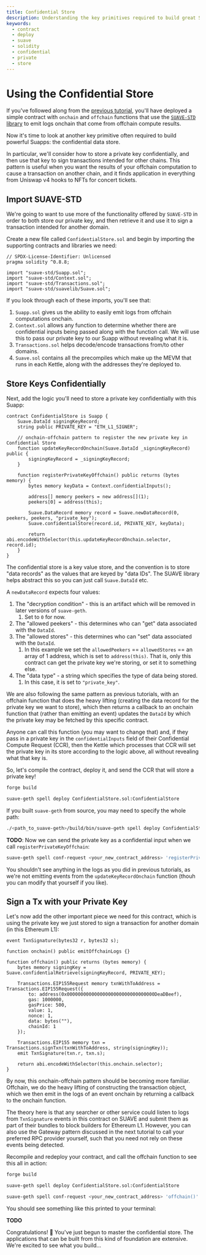 ```yaml
---
title: Confidential Store
description: Understanding the key primitives required to build great SUAPPs
keywords:
  - contract
  - deploy
  - suave
  - solidity
  - confidential
  - private
  - store
---
```


# Using the Confidential Store

If you've followed along from the [previous tutorial](./onchain-offchain), you'll have deployed a simple contract with `onchain` and `offchain` functions that use the [`SUAVE-STD` library](https://github.com/flashbots/suave-std) to emit logs onchain that come from offchain compute results.

Now it's time to look at another key primitive often required to build powerful Suapps: the confidential data store.

In particular, we'll consider how to store a private key confidentially, and then use that key to sign transactions intended for other chains. This pattern is useful when you want the results of your offchain computation to cause a transaction on another chain, and it finds application in everything from Uniswap v4 hooks to NFTs for concert tickets.

## Import SUAVE-STD

We're going to want to use more of the functionality offered by `SUAVE-STD` in order to both store our private key, and then retrieve it and use it to sign a transaction intended for another domain.

Create a new file called `ConfidentialStore.sol` and begin by importing the supporting contracts and libraries we need:

```solidity
// SPDX-License-Identifier: Unlicensed
pragma solidity ^0.8.8;

import "suave-std/Suapp.sol";
import "suave-std/Context.sol";
import "suave-std/Transactions.sol";
import "suave-std/suavelib/Suave.sol";
```

If you look through each of these imports, you'll see that:

1. `Suapp.sol` gives us the ability to easily emit logs from offchain computations onchain.
2. `Context.sol` allows any function to determine whether there are confidential inputs being passed along with the function call. We will use this to pass our private key to our Suapp without revealing what it is.
3. `Transactions.sol` helps decode/encode transactions from/to other domains.
4. `Suave.sol` contains all the precompiles which make up the MEVM that runs in each Kettle, along with the addresses they're deployed to.

## Store Keys Confidentially

Next, add the logic you'll need to store a private key confidentially with this Suapp:

```solidity
contract ConfidentialStore is Suapp {
    Suave.DataId signingKeyRecord;
    string public PRIVATE_KEY = "ETH_L1_SIGNER";

    // onchain-offchain pattern to register the new private key in Confidential Store
    function updateKeyRecordOnchain(Suave.DataId _signingKeyRecord) public {
        signingKeyRecord = _signingKeyRecord;
    }

    function registerPrivateKeyOffchain() public returns (bytes memory) {
        bytes memory keyData = Context.confidentialInputs();

        address[] memory peekers = new address[](1);
        peekers[0] = address(this);

        Suave.DataRecord memory record = Suave.newDataRecord(0, peekers, peekers, "private_key");
        Suave.confidentialStore(record.id, PRIVATE_KEY, keyData);

        return abi.encodeWithSelector(this.updateKeyRecordOnchain.selector, record.id);
    }
}
```

The confidential store is a key value store, and the convention is to store "data records" as the values that are keyed by "data IDs". The SUAVE library helps abstract this so you can just call `Suave.DataId` etc. 

A `newDataRecord` expects four values:

1. The "decryption condition" - this is an artifact which will be removed in later versions of `suave-geth`. 
    1. Set to `0` for now.
2. The "allowed peekers" - this determines who can "get" data associated with the `DataId`.
3. The "allowed stores" - this determines who can "set" data associated with the `DataId`. 
    1. In this example we set the `allowedPeekers` == `allowedStores` == an array of 1 address, which is set to `address(this)`. That is, only this contract can get the private key we're storing, or set it to something else.
4. The "data type" - a string which specifies the type of data being stored. 
    1. In this case, it is set to `"private_key"`.

We are also following the same pattern as previous tutorials, with an offchain function that does the heavy lifting (creating the data record for the private key we want to store), which then returns a callback to an onchain function that (rather than emitting an event) updates the `DataId` by which the private key may be fetched by this specific contract.

Anyone can call this function (you may want to change that) and, if they pass in a private key in the `confidentialInputs` field of their Confidential Compute Request (CCR), then the Kettle which processes that CCR will set the private key in its store according to the logic above, all without revealing what that key is.

So, let's compile the contract, deploy it, and send the CCR that will store a private key!

```bash
forge build
```
```bash
suave-geth spell deploy ConfidentialStore.sol:ConfidentialStore
```

If you built `suave-geth` from source, you may need to specify the whole path:

```bash
./<path_to_suave-geth>/build/bin/suave-geth spell deploy ConfidentialStore.sol:ConfidentialStore
```

**TODO**: Now we can send the private key as a confidential input when we call `registerPrivateKeyOffchain`:

```bash
suave-geth spell conf-request <your_new_contract_address> 'registerPrivateKeyOffchain()' 
```

You shouldn't see anything in the logs as you did in previous tutorials, as we're not emitting events from the `updateKeyRecordOnchain` function (thouh you can modify that yourself if you like). 

## Sign a Tx with your Private Key

Let's now add the other important piece we need for this contract, which is using the private key we just stored to sign a transaction for another domain (in this Ethereum L1):

```solidity
event TxnSignature(bytes32 r, bytes32 s);

function onchain() public emitOffchainLogs {}

function offchain() public returns (bytes memory) {
    bytes memory signingKey = Suave.confidentialRetrieve(signingKeyRecord, PRIVATE_KEY);

    Transactions.EIP155Request memory txnWithToAddress = Transactions.EIP155Request({
        to: address(0x00000000000000000000000000000000DeaDBeef),
        gas: 1000000,
        gasPrice: 500,
        value: 1,
        nonce: 1,
        data: bytes(""),
        chainId: 1
    });

    Transactions.EIP155 memory txn = Transactions.signTxn(txnWithToAddress, string(signingKey));
    emit TxnSignature(txn.r, txn.s);

    return abi.encodeWithSelector(this.onchain.selector);
}
```

By now, this onchain-offchain pattern should be becoming more familiar. Offchain, we do the heavy lifting of constructing the transaction object, which we then emit in the logs of an event onchain by returning a callback to the onchain function. 

The theory here is that any searcher or other service could listen to logs from `TxnSignature` events in this contract on SUAVE and submit them as part of their bundles to block builders for Ethereum L1. However, you can also use the Gateway pattern discussed in the next tutorial to call your preferred RPC provider yourself, such that you need not rely on these events being detected.

Recompile and redeploy your contract, and call the offchain function to see this all in action:

```bash
forge build
```
```bash
suave-geth spell deploy ConfidentialStore.sol:ConfidentialStore
```

```bash
suave-geth spell conf-request <your_new_contract_address> 'offchain()' 
```

You should see something like this printed to your terminal:

**TODO**

Congratulations! 💃 You've just begun to master the confidential store. The applications that can be built from this kind of foundation are extensive. We're excited to see what you build...